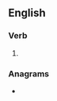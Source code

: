 {{also|incinérâtes}}

==English==

===Verb===
{{head|en|verb form}}

# {{en-third-person singular of|incinerate}}

===Anagrams===
* {{l|en|ancientries}}